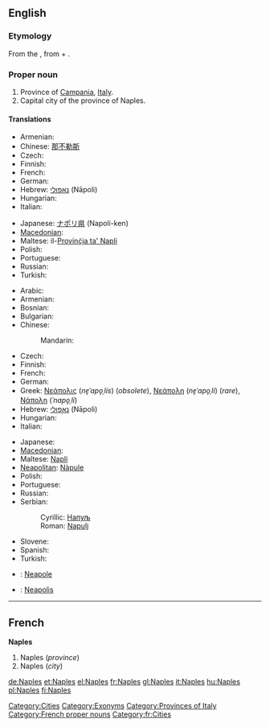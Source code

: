 {{wikipedia}}
==English==

===Etymology===
From the {{etyl|grc}} {{term|Νεάπολις|tr=Neapolis|lang=grc}}, from {{term|νέος|νέα|new|tr=nea|lang=grc}} + {{term|πόλις||city|tr=polis|lang=grc}}.

===Proper noun===
{{en-proper noun}}

# Province of [[Campania]], [[Italy]].
# Capital city of the province of Naples.

====Translations====
{{trans-top|province}}
* Armenian: {{t|hy|Նեապոլ|tr=Neapol|sc=Armn}}
* Chinese: [[那不勒斯]]
* Czech: {{t-|cs|Neapol|f}}
* Finnish: {{t+|fi|Napoli}}
* French: {{t+|fr|Naples}}
* German: {{t+|de|Neapel|n}}
* Hebrew: [[נאפולי]] (Nāpoli) {{f}}
* Hungarian: {{t+|hu|Nápoly}}
* Italian: {{t+|it|Napoli}}
{{trans-mid}}
* Japanese: [[ナポリ県]] (Napoli-ken)
* [[Macedonian]]: {{t|mk|Неапол|m|tr=Néapol|sc=Cyrl|xs=Macedonian}}
* Maltese: il-[[Provinċja ta' Napli]]
* Polish: {{t+|pl|Neapol|m}}
* Portuguese: {{t-|pt|Nápoles}}
* Russian: {{t-|ru|Неаполь|m|sc=Cyrl}}
* Turkish: {{t-|tr|Napoli}}
{{trans-bottom}}

{{trans-top|city}}
* Arabic: {{t|ar|نابولي|m|tr=naabuuli|sc=Arab}}
* Armenian: {{t|hy|Նեապոլ|tr=Neapol|sc=Armn}}
* Bosnian: {{t-|bs|Napulj|m}}
* Bulgarian: {{t|bg|Неапол|m|tr=Neapol|sc=Cyrl}}
* Chinese:
*: Mandarin: {{t|zh|那不勒斯|tr=Nàbùlèsī|sc=Hani}}
* Czech: {{t-|cs|Neapol|f}}
* Finnish: {{t+|fi|Napoli}}
* French: {{t+|fr|Naples}}
* German: {{t+|de|Neapel|n}}
* Greek: [[Νεάπολις]] (''ne̞ˈapo̞ˌlis'') {{f}} (''obsolete''), [[Νεάπολη]] (''ne̞ˈapo̞ˌli'') {{f}} (''rare''), [[Νάπολη]] (''ˈnapo̞ˌli'') {{f}}
* Hebrew: [[נאפולי]] (Nāpoli) {{f}}
* Hungarian: {{t+|hu|Nápoly}}
* Italian: {{t+|it|Napoli|f}}
{{trans-mid}}
* Japanese: {{t|ja|ナポリ|tr=Napoli|sc=Jpan}}
* [[Macedonian]]: {{t|mk|Неапол|m|tr=Néapol|sc=Cyrl|xs=Macedonian}}
* Maltese: [[Napli]]
* [[Neapolitan]]: [[Nàpule]]
* Polish: {{t+|pl|Neapol|m}}
* Portuguese: {{t-|pt|Nápoles}}
* Russian: {{t-|ru|Неаполь|m|tr=Neápol'|sc=Cyrl}}
* Serbian:
*: Cyrillic: [[Напуљ#Serbian|Напуљ]] {{m}}
*: Roman: [[Napulj#Serbian|Napulj]] {{m}}
* Slovene: {{t+|sl|Neapelj|m}}
* Spanish: {{t+|es|Nápoles}}
* Turkish: {{t-|tr|Napoli}}
{{trans-bottom}}

{{checktrans-top}}
* {{ttbc|Interlingua}}: [[Neapole]]
{{checktrans-mid}}
* {{ttbc|Latin}}: [[Neapolis]]
{{checktrans-bottom}}

[[Category:Cities]]
[[Category:Exonyms]]
[[Category:Provinces of Italy]]

----

==French==
'''Naples'''

# Naples (''province'')
# Naples (''city'')

[[Category:French proper nouns]]
[[Category:fr:Cities]]

[[de:Naples]]
[[et:Naples]]
[[el:Naples]]
[[fr:Naples]]
[[gl:Naples]]
[[it:Naples]]
[[hu:Naples]]
[[pl:Naples]]
[[fi:Naples]]